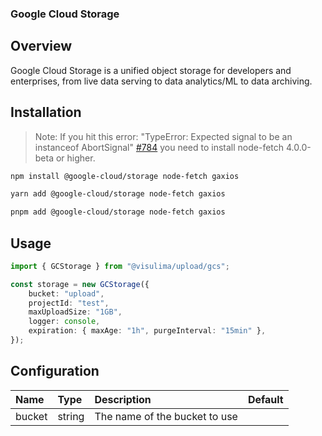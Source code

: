 ### Google Cloud Storage

## Overview

Google Cloud Storage is a unified object storage for developers and enterprises, from live data serving to data analytics/ML to data archiving.

## Installation

> Note: If you hit this error: "TypeError: Expected signal to be an instanceof AbortSignal" [#784](https://github.com/node-fetch/node-fetch/issues/784)  you need to install node-fetch 4.0.0-beta or higher.

```sh
npm install @google-cloud/storage node-fetch gaxios
```

```sh
yarn add @google-cloud/storage node-fetch gaxios
```

```sh
pnpm add @google-cloud/storage node-fetch gaxios
```

## Usage

```ts
import { GCStorage } from "@visulima/upload/gcs";

const storage = new GCStorage({
    bucket: "upload",
    projectId: "test",
    maxUploadSize: "1GB",
    logger: console,
    expiration: { maxAge: "1h", purgeInterval: "15min" },
});
```

## Configuration

| Name   | Type   | Description                   | Default |
|:-------|:-------|:------------------------------|:--------|
| bucket | string | The name of the bucket to use |         |
